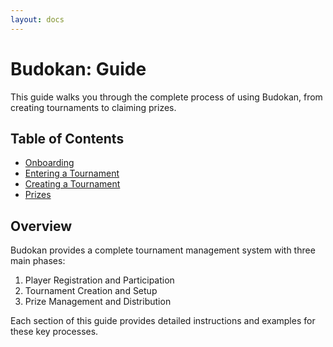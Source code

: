```yaml
---
layout: docs
---
```


# Budokan: Guide

This guide walks you through the complete process of using Budokan, from creating tournaments to claiming prizes.

## Table of Contents
- [Onboarding](/budokan/guide/onboarding)
- [Entering a Tournament](/budokan/guide/enter)
- [Creating a Tournament](/budokan/guide/create)
- [Prizes](/budokan/guide/prizes)

## Overview
Budokan provides a complete tournament management system with three main phases:
1. Player Registration and Participation
2. Tournament Creation and Setup
3. Prize Management and Distribution

Each section of this guide provides detailed instructions and examples for these key processes.